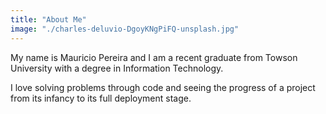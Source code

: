 ```yaml
---
title: "About Me"
image: "./charles-deluvio-DgoyKNgPiFQ-unsplash.jpg"
---
```



My name is Mauricio Pereira and I am a recent graduate from Towson University with a degree in Information Technology.

I love solving problems through code and seeing the progress of a project from its infancy to its full deployment stage.
